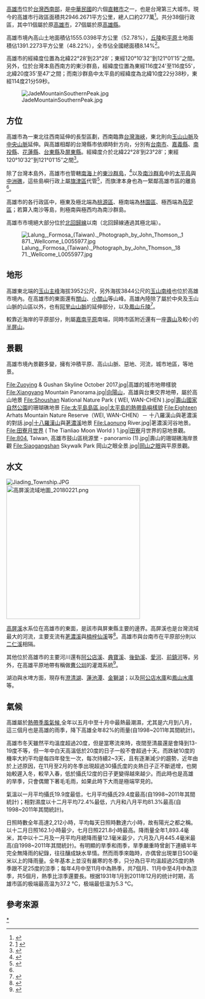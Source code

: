 [[高雄市|高雄市]]位於[[台灣|台灣]][[南臺灣|西南部]]，是[[中華民國|中華民國]]的六個[[直轄市_(中華民國)|直轄市]]之一，也是台灣第三大城市。現今的高雄市行政區面積共2946.2671平方公里，總人口約277萬<ref>{{cite web|url=http://www.kcg.gov.tw/CP.aspx?n=2C50CC76EFD6D489&s=E8EDF3395DA7BF79|title=認識高雄|accessdate=2010-12-30|publisher=高雄市政府|archive-date=2010-12-27|archive-url=https://web.archive.org/web/20101227235833/http://www.kcg.gov.tw/CP.aspx?n=2C50CC76EFD6D489&s=E8EDF3395DA7BF79|dead-url=no}}</ref>。共分38個行政區，其中11個屬於原[[高雄市_(1979年-2010年)|高雄市]]，27個屬於原[[高雄縣|高雄縣]]。

高雄市境內高山土地面積佔1555.0398平方公里（52.78%），[[丘陵|丘陵]]和[[平原|平原]]土地面積佔1391.2273平方公里（48.22%），全市佔全國總面積8.14%<ref>[http://kcgdg.kcg.gov.tw/doc/9%20980210人力產業分析.pdf] {{webarchive|url=https://web.archive.org/web/20111123073754/http://kcgdg.kcg.gov.tw/doc/9%20980210%E4%BA%BA%E5%8A%9B%E7%94%A2%E6%A5%AD%E5%88%86%E6%9E%90.pdf |date=2011-11-23 }}</ref>。

高雄市的經緯度位置為北緯22°28′到23°28′；東經120°10′32″到121°01′15″之間。另外，位於台灣本島西南方的東沙群島，經緯度位置為東經116度24'至116度55'，北緯20度35'至47'之間；而南沙群島中太平島的經緯度為北緯10度22分38秒，東經114度21分59秒。


[[File:JadeMountainSouthernPeak.jpg|thumb]]
== 方位 ==
高雄市為一東北往西南延伸的長型區劃，西南臨靠[[台灣海峽|台灣海峽]]，東北則向[[玉山山脈|玉山山脈]]及[[中央山脈|中央山脈]]延伸。與高雄相鄰的台灣縣市依順時針方向，分別有[[臺南市|台南市]]、[[嘉義縣|嘉義縣]]、[[南投縣|南投縣]]、[[花蓮縣|花蓮縣]]、[[臺東縣|台東縣]]及[[屏東縣|屏東縣]]。經緯度介於北緯22°28′到23°28′；東經120°10′32″到121°01′15″之間<ref>{{cite book|title=高雄縣豐富之旅|publisher=串門文化|isbn=957-68637-0-9|year=1997}}</ref>。

除了台灣本島外，高雄市也管轄[[南海|南海]]上的[[東沙群島|東沙群島]]，<ref name="cijin">{{cite web|url=http://cijin.kcg.gov.tw/geography.php|title=地理環境|publisher=高雄市旗津區公所|accessdate=2010-12-30|deadurl=yes|archiveurl=https://web.archive.org/web/20110704200032/http://cijin.kcg.gov.tw/geography.php|archivedate=2011-07-04}}</ref>以及[[南沙群島|南沙群島]]中的[[太平島|太平島]]與[[中洲礁|中洲礁]]，這些島嶼行政上屬[[旗津區|旗津區]]代管<ref>{{cite web|url=http://marine.cpami.gov.tw/chinese/index.php?option=com_content&view=article&id=267&Itemid=160|title=南沙群島|date=2010-05-27|accessdate=2010-12-30|publisher=海洋國家公園管理處|deadurl=yes|archiveurl=https://web.archive.org/web/20110519105123/http://marine.cpami.gov.tw/chinese/index.php?option=com_content&view=article&id=267&Itemid=160|archivedate=2011-05-19}}</ref>，而旗津本身也為一緊鄰高雄市區的離島<ref name="cijin"/>。

高雄市的各行政區中，極東及極北端為[[桃源區|桃源區]]、極南端為[[林園區|林園區]]、極西端為[[茄萣區|茄萣區]]；若算入南沙等島，則極南與極西均為南沙群島。

高雄市市境絕大部分位於[[北回歸線|北回歸線]]以南（北回歸線通過其極北端）。


[[File:Lalung,_Formosa_(Taiwan)._Photograph_by_John_Thomson,_1871._Wellcome_L0055977.jpg|thumb]]

== 地形 ==


高雄東北端的[[玉山主峰|玉山主峰]]海拔3952公尺，另外海拔3844公尺的[[玉山南峰|玉山南峰]]也位於高雄市境內。在高雄市的東面還有[[關山|關山]]、[[小關山|小關山]]等山峰。高雄內陸除了屬於中央及玉山山脈的山區以外，也有[[阿里山山脈|阿里山山脈]]的延伸部分，以及[[鳳山丘陵|鳳山丘陵]]<ref>{{cite web|url=http://read.kccc.gov.tw/about/index-3.asp|title=地名由來|accessdate=2010-12-30|publisher=高雄市政府文化局|archive-date=2012-06-15|archive-url=https://web.archive.org/web/20120615213652/http://read.kccc.gov.tw/about/index-3.asp|dead-url=yes}}</ref>。

較靠近海岸的平原部分，則屬[[嘉南平原|嘉南平原]]南端，同時市區附近還有一座[[壽山_(高雄市)|壽山]]及較小的[[半屏山|半屏山]]。



== 景觀 ==
高雄市境內景觀多變，擁有沖積平原、高山山脈、惡地、河流，城市地區，等地景。

<gallery mode="packed" heights="170">
File:Zuoying & Gushan Skyline October 2017.jpg|高雄的城市地帶樣貌
File:Xiangyang Mountain Panorama.jpg|[[向陽山|向陽山]]，高雄與台東交界地帶，屬於高山地景
File:Shoushan National Nature Park ( WEI, WAN-CHEN ).jpg|[[壽山國家自然公園|壽山國家自然公園]]的珊瑚礁地景
File:太平島島區.jpg|太平島的熱帶島嶼樣貌
File:Eighteen Arhats Mountain Nature Reserve（WEI, WAN-CHEN）－ 十八羅漢山與荖濃溪的對話.jpg|[[十八羅漢山|十八羅漢山]]與[[荖濃溪|荖濃溪]]地景
File:Laonung River.jpg|荖濃溪河谷地景。
File:田寮月世界 ( The Tianliao Moon World ) 1.jpg|[[田寮區|田寮]]月世界的惡地景觀。
File:804, Taiwan, 高雄市鼓山區桃源里 - panoramio (1).jpg|壽山的珊瑚礁海岸景觀
File:Siaogangshan Skywalk Park 岡山之眼全景.jpg|[[岡山之眼|岡山之眼]]與平原景觀。
</gallery>

== 水文 ==
[[File:Jiading_Township.JPG|thumb]]
[[File:高屏溪流域地圖_20180221.png|350px]]

[[高屏溪|高屏溪]]水系位在高雄市的東面，是該市與屏東縣主要的邊界。高屏溪也是台灣流域最大的河流，主要支流有[[荖濃溪|荖濃溪]]與[[楠梓仙溪|楠梓仙溪]]等<ref>{{cite journal|author=溫清光|journal=大自然|title=古之下淡水溪，今之高屏溪|date=1994-10-25}}</ref>。高雄市與台南市在平原部分則以[[二仁溪|二仁溪]]相隔。

其他位於高雄市的主要河川還有[[阿公店溪|阿公店溪]]、[[典寶溪|典寶溪]]、[[後勁溪|後勁溪]]、[[愛河|愛河]]、[[前鎮河|前鎮河]]等。另外，在高雄平原地帶有稱做[[曹公圳|曹公圳]]的灌溉系統<ref>{{cite web|url=http://www.wetland.org.tw/kh/caogong/caogong.html|title=曹公圳歷史淵源|publisher=台灣濕地保護聯盟|accessdate=2011-01-17|archive-date=2010-07-29|archive-url=https://web.archive.org/web/20100729221553/http://www.wetland.org.tw/kh/caogong/caogong.html|dead-url=no}}</ref>。

湖泊與水埤方面，現存有[[澄清湖|澄清湖]]、[[蓮池潭|蓮池潭]]、[[金獅湖|金獅湖]]；以及[[阿公店水庫|阿公店水庫]]和[[鳳山水庫|鳳山水庫]]等。





== 氣候==
高雄屬於[[熱帶季風氣候|熱帶季風氣候]],全年以五月中至十月中最熱最潮濕，尤其是六月到八月，這三個月也是高雄的雨季，降下高雄全年82%的雨量(自1998~2011年其間統計)。

高雄市冬天雖然平均溫度超過20度，但是當寒流來時，夜間至清晨還是會降到13-19度不等，但一年中白天高溫低於20度的日子一般不會超過十天。而跌破10度的機率大約平均是每四年發生一次，每次持續2~3天，且有逐漸減少的趨勢，近年由於上述原因，在11月至2月的冬季出現超過30攝氏度的炎熱日子正不斷遞增，也開始較遲入冬，較早入春，低於攝氏12度的日子更變得越來越少。而此時也是高雄的旱季，只會偶爾下著毛毛雨，如果此時下大雨是極端罕見的。

氣溫以一月平均攝氏19.9度最低，七月平均攝氏29.4度最高(自1998~2011年其間統計)；相對濕度以十二月平均72.4%最低，六月和八月平均81.3%最高(自1998~2011年其間統計)。

日照時數全年高達2,212小時，平均每天日照時數達六小時，故有陽光之都之稱。以十二月日照162.1小時最少，七月日照221.8小時最高。降雨量全年1,893.4毫米，其中以十二月及一月平均月總降雨量12.1毫米最少，六月及八月445.4毫米最高(自1998~2011年其間統計)。有明顯的旱季和雨季，旱季嚴重時曾創下連續半年完全無降雨的紀錄，往往釀成缺水旱情。然而雨季來臨時，亦偶曾出現單日500毫米以上的降雨量。全年基本上並沒有嚴寒的冬季，只分為日平均溫超過25度的熱季跟不足25度的涼季；每年4月中至11月中為熱季，共7個月、11月中至4月中為涼季，共5個月，熱季比涼季還要長。根据1931年1月到2011年12月的统计时期，高雄市區的极端最高温为37.2 °C，极端最低温为5.3 °C。

{{Infobox Weather
|single_line= Yes
|metric_first = Yes
|location= 高雄市 ([http://www.cwb.gov.tw/V7/eservice/docs/overview/organ/stations/46744/index.htm 高雄氣象站]；1981年至2010年)
|Jan_Hi_°C = 23.9       
|Feb_Hi_°C = 24.7 
|Mar_Hi_°C = 26.8
|Apr_Hi_°C = 29.1    
|May_Hi_°C = 30.8    
|Jun_Hi_°C = 31.6    
|Jul_Hi_°C = 32.4      
|Aug_Hi_°C = 31.9
|Sep_Hi_°C = 31.4    
|Oct_Hi_°C = 30.0      
|Nov_Hi_°C = 27.7      
|Dec_Hi_°C = 24.9 
|Year_Hi_°C = 28.8

|Jan_Lo_°C = 15.7       
|Feb_Lo_°C = 16.7       
|Mar_Lo_°C = 19.2       
|Apr_Lo_°C = 22.4       
|May_Lo_°C = 24.8      
|Jun_Lo_°C = 25.9      
|Jul_Lo_°C = 26.4      
|Aug_Lo_°C = 26.1      
|Sep_Lo_°C = 25.5      
|Oct_Lo_°C = 24.0      
|Nov_Lo_°C = 20.9      
|Dec_Lo_°C = 17.1      
|Year_Lo_°C = 22.1     

|Jan_MEAN_°C = 19.3
|Feb_MEAN_°C = 20.3
|Mar_MEAN_°C = 22.6
|Apr_MEAN_°C = 25.4
|May_MEAN_°C = 27.5
|Jun_MEAN_°C = 28.5
|Jul_MEAN_°C = 29.2
|Aug_MEAN_°C = 28.7
|Sep_MEAN_°C = 28.1
|Oct_MEAN_°C = 26.7
|Nov_MEAN_°C = 24.0
|Dec_MEAN_°C = 20.6
|Year_MEAN_°C = 25.1

<!--|scrain = green-->
|Jan_Rain_mm = 16.0
|Feb_Rain_mm = 20.5
|Mar_Rain_mm = 38.8
|Apr_Rain_mm = 69.8
|May_Rain_mm = 197.4
|Jun_Rain_mm = 415.3
|Jul_Rain_mm = 390.9
|Aug_Rain_mm = 416.7
|Sep_Rain_mm = 241.9
|Oct_Rain_mm = 42.7
|Nov_Rain_mm = 18.7
|Dec_Rain_mm = 16.2
|Year_Rain_mm = 1884.9
	
|Jan_Sun= 174.7
|Feb_Sun= 165.8
|Mar_Sun= 187.0
|Apr_Sun= 189.1
|May_Sun= 198.5
|Jun_Sun= 199.9
|Jul_Sun= 221.4
|Aug_Sun= 193.7
|Sep_Sun= 175.7
|Oct_Sun= 182.4
|Nov_Sun= 162.2
|Dec_Sun= 161.8
|Year_Sun= 2212.2
	
|Jan_Hum= 72.7
|Feb_Hum= 73.5
|Mar_Hum= 73.2
|Apr_Hum= 75.1
|May_Hum= 76.9
|Jun_Hum= 80.1
|Jul_Hum= 78.7
|Aug_Hum= 80.5
|Sep_Hum= 78.9
|Oct_Hum= 75.5
|Nov_Hum= 73.3
|Dec_Hum= 71.9
|Year_Hum= 75.9
	
|Unit_Rain_days = 0.1 mm
|Jan_Rain_days = 3.2
|Feb_Rain_days = 3.7
|Mar_Rain_days = 4.0
|Apr_Rain_days = 5.8
|May_Rain_days = 9.3
|Jun_Rain_days = 13.8
|Jul_Rain_days = 12.9
|Aug_Rain_days = 16.3
|Sep_Rain_days = 11.2
|Oct_Rain_days = 3.5
|Nov_Rain_days = 2.6
|Dec_Rain_days = 2.3
|source=[http://www.cwb.gov.tw/V7/climate/monthlyMean/Taiwan_tx.htm 中央氣象局]|accessdate=2012-02-27|language=}}

== 參考來源 ==
{{reflist}}

{{高雄市}}
{{Kaohsiung theme}}
[[Category:高雄市地理|*]]